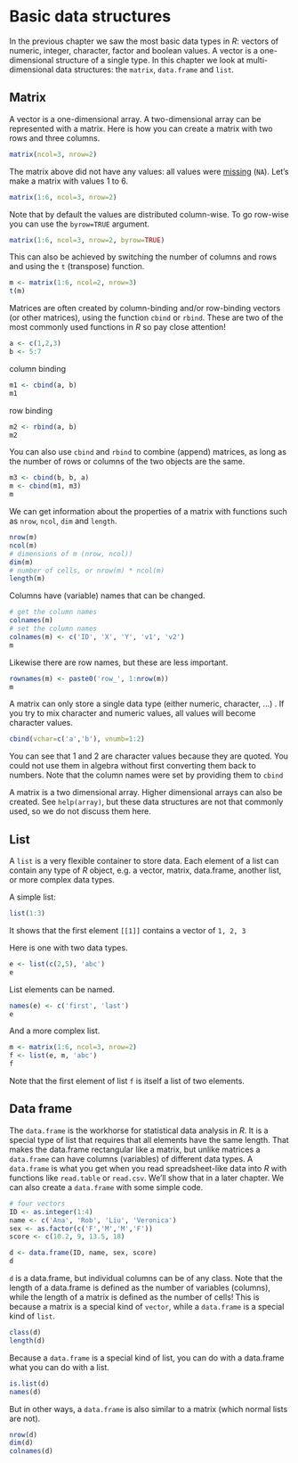 # Basic data structures

In the previous chapter we saw the most basic data types in *R*: vectors of numeric, integer, character, factor and boolean values. A vector is a one-dimensional structure of a single type. In this chapter we look at multi-dimensional data structures: the `matrix`, `data.frame` and `list`.

## Matrix

A vector is a one-dimensional array. A two-dimensional array can be represented with a matrix. Here is how you can create a matrix with two rows and three columns.

```r
matrix(ncol=3, nrow=2)
```

The matrix above did not have any values: all values were [missing](2-basic-data-types.html#missing-values) (`NA`). Let's make a matrix with values 1 to 6. 
```r
matrix(1:6, ncol=3, nrow=2)
```

Note that by default the values are distributed column-wise. To go row-wise you can use the `byrow=TRUE` argument.

```r
matrix(1:6, ncol=3, nrow=2, byrow=TRUE)
```

This can also be achieved by switching the number of columns and rows and using the `t` (transpose) function.

```r
m <- matrix(1:6, ncol=2, nrow=3)
t(m)
```

Matrices are often created by column-binding and/or row-binding vectors (or other matrices), using the function `cbind` or `rbind`. These are two of the most commonly used functions in *R* so pay close attention!
 
```r
a <- c(1,2,3)
b <- 5:7
```

column binding
```r
m1 <- cbind(a, b)
m1
```

row binding
```r
m2 <- rbind(a, b)
m2
```

You can also use `cbind` and `rbind` to combine (append) matrices, as long as the number of rows or columns of the two objects are the same.

```r
m3 <- cbind(b, b, a)
m <- cbind(m1, m3)
m
```

We can get information about the properties of a matrix with functions such as `nrow`, `ncol`, `dim` and `length`.

```r
nrow(m)
ncol(m)
# dimensions of m (nrow, ncol))
dim(m)
# number of cells, or nrow(m) * ncol(m)
length(m)
```

Columns have (variable) names that can be changed. 

```r
# get the column names
colnames(m)
# set the column names
colnames(m) <- c('ID', 'X', 'Y', 'v1', 'v2')
m
```

Likewise there are row names, but these are less important.
```r
rownames(m) <- paste0('row_', 1:nrow(m))
m 
```


A matrix can only store a single data type (either numeric, character, ...) . If you try to mix character and numeric values, all values will become character values.
  
```r
cbind(vchar=c('a','b'), vnumb=1:2)
```

You can see that 1 and 2 are character values because they are quoted. You could not use them in algebra without first converting them back to numbers. Note that the column names were set by providing them to `cbind`

A matrix is a two dimensional array. Higher dimensional arrays can also be created. See `help(array)`, but these data structures are not that commonly used, so we do not discuss them here.


## List

A `list` is a very flexible container to store data. Each element of a list can contain any type of *R* object, e.g. a vector, matrix, data.frame, another list, or more complex data types. 

A simple list:
```r
list(1:3)
```

It shows that the first element `[[1]]` contains a vector of `1, 2, 3`

Here is one with two data types.
```r
e <- list(c(2,5), 'abc')
e
```

List elements can be named.
```r
names(e) <- c('first', 'last')
e
```


And a more complex list.
```r
m <- matrix(1:6, ncol=3, nrow=2)
f <- list(e, m, 'abc')
f
```

Note that the first element of list `f` is itself a list of two elements.



## Data frame

The `data.frame` is the workhorse for statistical data analysis in *R*. It is a special type of list that requires that all elements have the same length. That makes the data.frame rectangular like a matrix, but unlike matrices a `data.frame` can have columns (variables) of different data types. A `data.frame` is what you get when you read spreadsheet-like data into *R* with functions like `read.table` or `read.csv`. We'll show that in a later chapter. We can also create a `data.frame` with some simple code.

```r
# four vectors
ID <- as.integer(1:4)
name <- c('Ana', 'Rob', 'Liu', 'Veronica')
sex <- as.factor(c('F','M','M','F'))
score <- c(10.2, 9, 13.5, 18)

d <- data.frame(ID, name, sex, score)
d
```

`d` is a data.frame, but individual columns can be of any class. Note that the length of a data.frame is defined as the number of variables (columns), while the length of a matrix is defined as the number of cells! This is because a matrix is a special kind of `vector`, while a `data.frame` is a special kind of `list`.

```r
class(d)
length(d)
```

Because a `data.frame` is a special kind of list, you can do with a data.frame what you can do with a list.

```r
is.list(d)
names(d)
```

But in other ways, a `data.frame` is also similar to a matrix (which normal lists are not).

```r
nrow(d)
dim(d)
colnames(d)
```

